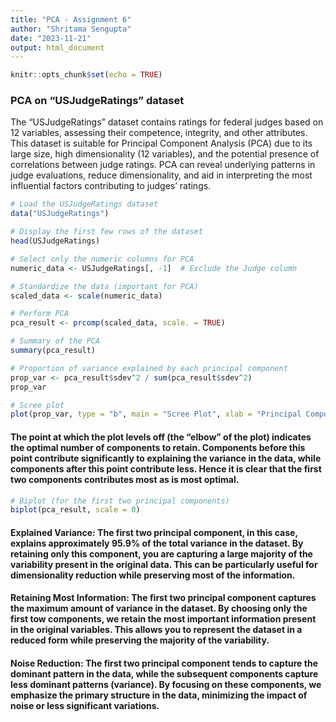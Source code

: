```yaml
---
title: "PCA - Assignment 6"
author: "Shritama Sengupta"
date: "2023-11-21"
output: html_document
---
```


```r
knitr::opts_chunk$set(echo = TRUE)
```

### PCA on "USJudgeRatings" dataset

The "USJudgeRatings" dataset contains ratings for federal judges based on 12 variables, assessing their competence, integrity, and other attributes. This dataset is suitable for Principal Component Analysis (PCA) due to its large size, high dimensionality (12 variables), and the potential presence of correlations between judge ratings. PCA can reveal underlying patterns in judge evaluations, reduce dimensionality, and aid in interpreting the most influential factors contributing to judges' ratings.

```r
# Load the USJudgeRatings dataset
data("USJudgeRatings")

# Display the first few rows of the dataset
head(USJudgeRatings)

# Select only the numeric columns for PCA
numeric_data <- USJudgeRatings[, -1]  # Exclude the Judge column

# Standardize the data (important for PCA)
scaled_data <- scale(numeric_data)

# Perform PCA
pca_result <- prcomp(scaled_data, scale. = TRUE)

# Summary of the PCA
summary(pca_result)

# Proportion of variance explained by each principal component
prop_var <- pca_result$sdev^2 / sum(pca_result$sdev^2)
prop_var

# Scree plot
plot(prop_var, type = "b", main = "Scree Plot", xlab = "Principal Component", ylab = "Proportion of Variance Explained")
```

#### The point at which the plot levels off (the "elbow" of the plot) indicates the optimal number of components to retain. Components before this point contribute significantly to explaining the variance in the data, while components after this point contribute less. Hence it is clear that the first two components contributes most as is most optimal.

```r
# Biplot (for the first two principal components)
biplot(pca_result, scale = 0)

```

#### **Explained Variance:** The first two principal component, in this case, explains approximately **95.9%** of the total variance in the dataset. By retaining only this component, you are capturing a large majority of the variability present in the original data. This can be particularly useful for dimensionality reduction while preserving most of the information.

#### **Retaining Most Information:** The first two principal component captures the maximum amount of variance in the dataset. By choosing only the first tow components, we retain the most important information present in the original variables. This allows you to represent the dataset in a reduced form while preserving the majority of the variability.

#### **Noise Reduction:** The first two principal component tends to capture the dominant pattern in the data, while the subsequent components capture less dominant patterns (variance). By focusing on these components, we emphasize the primary structure in the data, minimizing the impact of noise or less significant variations.
